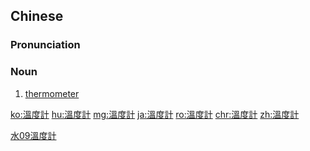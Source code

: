 {{also|温度計|温度计}}
==Chinese==
{{zh-forms|s=温度计|type=21}}

===Pronunciation===
{{zh-pron
|m=wēndùjì
|c=wan1 dou6 gai3
|cat=n
}}

===Noun===
{{zh-noun}}

# [[thermometer]]

[[Category:Advanced Mandarin|水09溫度計]]

[[ko:溫度計]]
[[hu:溫度計]]
[[mg:溫度計]]
[[ja:溫度計]]
[[ro:溫度計]]
[[chr:溫度計]]
[[zh:溫度計]]